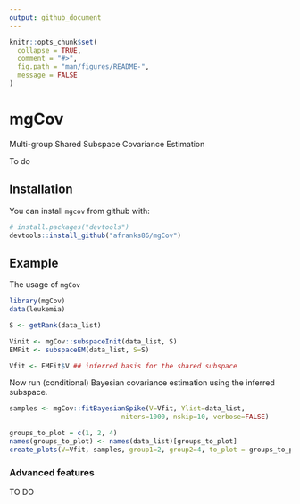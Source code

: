 ```yaml
---
output: github_document
---
```


<!-- README.md is generated from README.Rmd. Please edit that file -->

```r
knitr::opts_chunk$set(
  collapse = TRUE,
  comment = "#>",
  fig.path = "man/figures/README-",
  message = FALSE
)
```

# mgCov 

Multi-group Shared Subspace Covariance Estimation

<!-- [![Travis-CI Build Status](https://travis-ci.org/thomasp85/patchwork.svg?branch=master)](https://travis-ci.org/thomasp85/patchwork) -->
<!-- [![AppVeyor Build Status](https://ci.appveyor.com/api/projects/status/github/thomasp85/patchwork?branch=master&svg=true)](https://ci.appveyor.com/project/thomasp85/patchwork) -->
<!-- [![CRAN_Release_Badge](http://www.r-pkg.org/badges/version-ago/patchwork)](https://CRAN.R-project.org/package=patchwork) -->
<!-- [![CRAN_Download_Badge](http://cranlogs.r-pkg.org/badges/patchwork)](https://CRAN.R-project.org/package=patchwork) -->

To do

## Installation

You can install `mgcov` from github with:

```r
# install.packages("devtools")
devtools::install_github("afranks86/mgCov")
```

## Example

The usage of `mgCov` 

```r
library(mgCov)
data(leukemia)

S <- getRank(data_list)

Vinit <- mgCov::subspaceInit(data_list, S)
EMFit <- subspaceEM(data_list, S=S)

Vfit <- EMFit$V ## inferred basis for the shared subspace
```

Now run (conditional) Bayesian covariance estimation using the inferred subspace.  

```r
samples <- mgCov::fitBayesianSpike(V=Vfit, Ylist=data_list, 
                            niters=1000, nskip=10, verbose=FALSE)
```


```r
groups_to_plot = c(1, 2, 4)
names(groups_to_plot) <- names(data_list)[groups_to_plot]
create_plots(V=Vfit, samples, group1=2, group2=4, to_plot = groups_to_plot, view=c(1, 2))
```


### Advanced features


TO DO